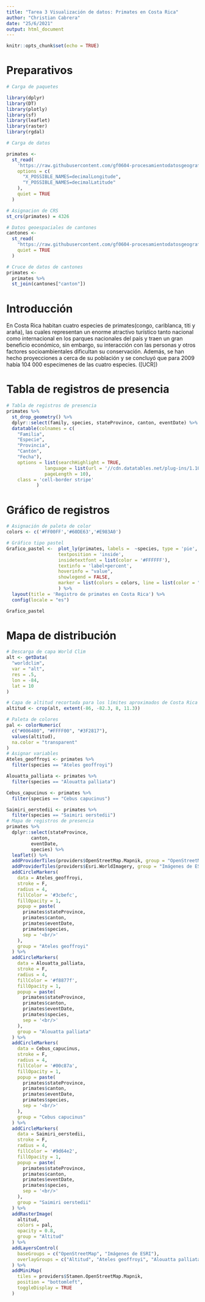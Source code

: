 ```yaml
---
title: "Tarea 3 Visualización de datos: Primates en Costa Rica"
author: "Christian Cabrera"
date: "25/6/2021"
output: html_document
---
```


```r
knitr::opts_chunk$set(echo = TRUE)
```
# Preparativos

```r
# Carga de paquetes

library(dplyr)
library(DT)
library(plotly)
library(sf)
library(leaflet)
library(raster)
library(rgdal)
```

```r
# Carga de datos

primates <-
  st_read(
    'https://raw.githubusercontent.com/gf0604-procesamientodatosgeograficos/2021i-datos/main/gbif/primates-cr-registros.csv',
    options = c(
      "X_POSSIBLE_NAMES=decimalLongitude",
      "Y_POSSIBLE_NAMES=decimalLatitude"
    ),
    quiet = TRUE
  )

# Asignacion de CRS
st_crs(primates) = 4326

# Datos geoespaciales de cantones
cantones <-
  st_read(
    "https://raw.githubusercontent.com/gf0604-procesamientodatosgeograficos/2021i-datos/main/ign/delimitacion-territorial-administrativa/cr_cantones_simp_wgs84.geojson",
    quiet = TRUE
  )

# Cruce de datos de cantones
primates <- 
  primates %>%
  st_join(cantones["canton"])
```

# Introducción
En Costa Rica habitan cuatro especies de primates(congo, cariblanca, titi y araña), las cuales representan un enorme atractivo turístico tanto nacional como internacional en los parques nacionales del país y traen un gran beneficio económico, sin embargo, su interacción con las personas y otros factores socioambientales dificultan su conservación. Además, se han hecho proyecciones a cerca de su población y se concluyó que para 2009 había 104 000 especimenes de las cuatro especies. ([UCR])

# Tabla de registros de presencia
```r
# Tabla de registros de presencia
primates %>%
  st_drop_geometry() %>%
  dplyr::select(family, species, stateProvince, canton, eventDate) %>%
  datatable(colnames = c(
    "Familia",
    "Especie",
    "Provincia",
    "Cantón",
    "Fecha"), 
    options = list(searchHighlight = TRUE,
              language = list(url = '//cdn.datatables.net/plug-ins/1.10.25/i18n/Spanish.json'),
              pageLength = 10),
    class = 'cell-border stripe'
           )
```
# Gráfico de registros
```r
# Asignación de paleta de color
colors <- c('#FF00FF','#60DE63','#E983A0')

# Gráfico tipo pastel
Grafico_pastel <-  plot_ly(primates, labels =  ~species, type = 'pie',
                   textposition = 'inside',
                   insidetextfont = list(color = '#FFFFFF'),
                   textinfo = 'label+percent',
                   hoverinfo = "value",
                   showlegend = FALSE,
                   marker = list(colors = colors, line = list(color = "#ffffff", width = 1))
                   ) %>%
  layout(title = 'Registro de primates en Costa Rica') %>%
  config(locale = "es")

Grafico_pastel
```

# Mapa de distribución
```r
# Descarga de capa World Clim
alt <- getData(
  "worldclim",
  var = "alt",
  res = .5,
  lon = -84,
  lat = 10
)

# Capa de altitud recortada para los límites aproximados de Costa Rica
altitud <- crop(alt, extent(-86, -82.3, 8, 11.3))

# Paleta de colores
pal <- colorNumeric(
  c("#006400", "#FFFF00", "#3F2817"), 
  values(altitud), 
  na.color = "transparent"
)
# Asignar variables
Ateles_geoffroyi <- primates %>%
  filter(species == "Ateles geoffroyi")

Alouatta_palliata <- primates %>%
  filter(species == "Alouatta palliata")

Cebus_capucinus <- primates %>%
  filter(species == "Cebus capucinus")

Saimiri_oerstedii <- primates %>%
  filter(species == "Saimiri oerstedii")
# Mapa de registros de presencia
primates %>%
  dplyr::select(stateProvince,
         canton,
         eventDate,
         species) %>%
  leaflet() %>%
  addProviderTiles(providers$OpenStreetMap.Mapnik, group = "OpenStreetMap") %>%
  addProviderTiles(providers$Esri.WorldImagery, group = "Imágenes de ESRI") %>%
  addCircleMarkers(
    data = Ateles_geoffroyi,
    stroke = F,
    radius = 4,
    fillColor = '#3cbefc',
    fillOpacity = 1,
    popup = paste(
      primates$stateProvince,
      primates$canton,
      primates$eventDate,
      primates$species,
      sep = '<br/>'
    ),
    group = "Ateles geoffroyi"
  ) %>%
  addCircleMarkers(
    data = Alouatta_palliata,
    stroke = F,
    radius = 4,
    fillColor = '#f8877f',
    fillOpacity = 1,
    popup = paste(
      primates$stateProvince,
      primates$canton,
      primates$eventDate,
      primates$species,
      sep = '<br/>'
    ),
    group = "Alouatta palliata"
  ) %>%
  addCircleMarkers(
    data = Cebus_capucinus,
    stroke = F,
    radius = 4,
    fillColor = '#00c87a',
    fillOpacity = 1,
    popup = paste(
      primates$stateProvince,
      primates$canton,
      primates$eventDate,
      primates$species,
      sep = '<br/>'
    ),
    group = "Cebus capucinus"
  ) %>%
  addCircleMarkers(
    data = Saimiri_oerstedii,
    stroke = F,
    radius = 4,
    fillColor = '#9d64e2',
    fillOpacity = 1,
    popup = paste(
      primates$stateProvince,
      primates$canton,
      primates$eventDate,
      primates$species,
      sep = '<br/>'
    ),
    group = "Saimiri oerstedii"
  ) %>%
  addRasterImage(
    altitud,
    colors = pal,
    opacity = 0.8,
    group = "Altitud"
  ) %>%
  addLayersControl(
    baseGroups = c("OpenStreetMap", "Imágenes de ESRI"),
    overlayGroups = c("Altitud", "Ateles geoffroyi", "Alouatta palliata", "Cebus capucinus", "Saimiri oerstedii")
  ) %>%
  addMiniMap(
    tiles = providers$Stamen.OpenStreetMap.Mapnik,
    position = "bottomleft",
    toggleDisplay = TRUE
  )
```

